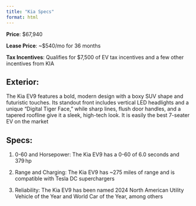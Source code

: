 ```yaml
---
title: "Kia Specs"
format: html
---
```


**Price**: $67,940

**Lease Price**: ~$540/mo for 36 months

**Tax Incentives**: Qualifies for $7,500 of EV tax incentives and a few other incentives from KIA

## Exterior:
The Kia EV9 features a bold, modern design with a boxy SUV shape and futuristic touches. Its standout front includes vertical LED headlights and a unique "Digital Tiger Face," while sharp lines, flush door handles, and a tapered roofline give it a sleek, high-tech look. It is easily the best 7-seater EV on the market

## Specs:

1. 0-60 and Horsepower: The Kia EV9 has a 0-60 of 6.0 seconds and 379 hp

2. Range and Charging: The Kia EV9 has ~275 miles of range and is compatible with Tesla DC superchargers

3. Reliability: The Kia EV9 has been named 2024 North American Utility Vehicle of the Year and World Car of the Year, among others
